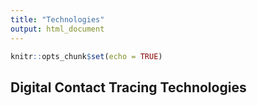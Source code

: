 ```yaml
---
title: "Technologies"
output: html_document
---
```


```r
knitr::opts_chunk$set(echo = TRUE)
```

## Digital Contact Tracing Technologies

